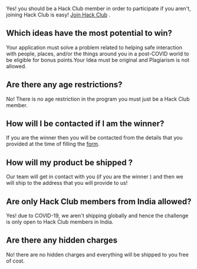 <!-- @format -->

Yes! you should be a Hack Club member in order to participate if you aren't, joining Hack Club is easy! <a href="https://apply.hackclub.com/" target="_blank">Join Hack Club</a> .

## Which ideas have the most potential to win? <scroller id="idea" comment="{custom element} just a tag to redirect a person to the this particualr section" />

Your application must solve a problem related to helping safe interaction with people, places, and/or the things around you in a post-COVID world to be eligible for bonus points.Your Idea must be original and Plagiarism is not allowed.

## Are there any age restrictions?

No! There is no age restriction in the program you must just be a Hack Club member.

## How will I be contacted if I am the winner?

If you are the winner then you will be contacted from the details that you provided at the time of filling the <a href="http://hack.af/alexa" target="_blank">form</a>.

## How will my product be shipped ?

Our team will get in contact with you (if you are the winner ) and then we will ship to the address that you will provide to us!

## Are only Hack Club members from India allowed?

Yes! due to COVID-19, we aren't shipping globally and hence the challenge is only open to Hack Club members in India.

## Are there any hidden charges <scroller id='shipping' />

No! there are no hidden charges and everything will be shipped to you free of cost.
